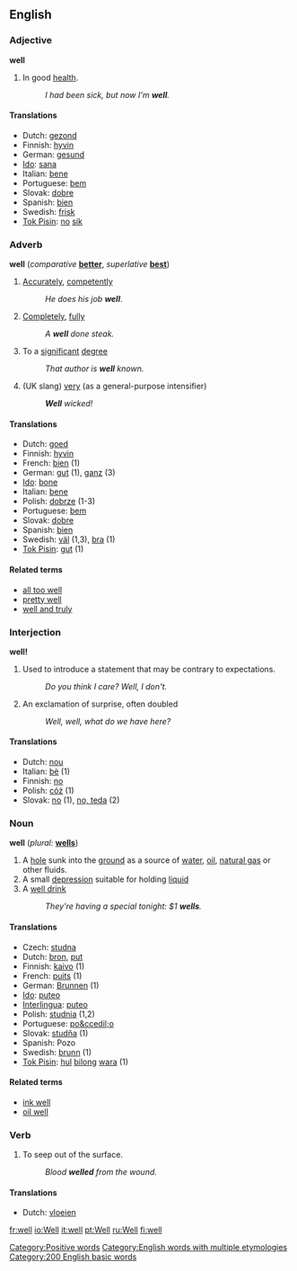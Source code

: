 {{wikipedia}}

==English==

===Adjective===
'''well'''

# In good [[health]].
#: ''I had been sick, but now I'm '''well'''.''

====Translations====
*Dutch: [[gezond]]
*Finnish: [[hyvin]]
*German: [[gesund]]
*[[Ido]]: [[sana]]
*Italian: [[bene]]
*Portuguese: [[bem]]
*Slovak: [[dobre#Slovak|dobre]]
*Spanish: [[bien]]
*Swedish: [[frisk]]
*[[Tok Pisin]]: [[no]] [[sik]]

[[Category:Positive words]]

===Adverb===
'''well''' (''comparative'' '''[[better]]''', ''superlative'' '''[[best]]''')

# [[Accurately]], [[competently]]
#: ''He does his job '''well'''''.
# [[Completely]], [[fully]]
#: ''A '''well''' done steak.''
#To a [[significant]] [[degree]]
#: ''That author is '''well''' known.''
# (UK slang) [[very]] (as a general-purpose intensifier)
#: '''''Well''' wicked!''

====Translations====
*Dutch: [[goed#Dutch|goed]]
*Finnish: [[hyvin]]
*French: [[bien]]  (1)
*German: [[gut]] (1), [[ganz]] (3)
*[[Ido]]: [[bone]]
*Italian: [[bene]]
*Polish: [[dobrze]] (1-3)
*Portuguese: [[bem]]
*Slovak: [[dobre#Slovak|dobre]]
*Spanish: [[bien]]
*Swedish: [[väl]] (1,3), [[bra]] (1)
*[[Tok Pisin]]: [[gut]] (1)

====Related terms====
*[[all too well]]
*[[pretty well]]
*[[well and truly]]

===Interjection===
'''well!'''

#Used to introduce a statement that may be contrary to expectations.
#: ''Do you think I care?  Well, I don't.''
#An exclamation of surprise, often doubled
#: ''Well, well, what do we have here?''

====Translations====
*Dutch: [[nou#Dutch|nou]]
*Italian: [[bè]] (1)
*Finnish: [[no]]
*Polish: [[cóż]] (1)
*Slovak: [[no]] (1), [[no, teda]] (2)

===Noun===
'''well''' (''plural:'' '''[[wells]]''')

# A [[hole]] sunk into the [[ground]] as a source of [[water]], [[oil]], [[natural gas]] or other fluids.
# A small [[depression]] suitable for holding [[liquid]]
# A [[well drink]]
#: ''They're having a special tonight: $1 '''wells'''.''

====Translations====
*Czech: [[studna]]
*Dutch: [[bron#Dutch|bron]], [[put#Dutch|put]]
*Finnish: [[kaivo]] (1)
*French: [[puits]] (1)
*German: [[Brunnen]] {{m}} (1)
*[[Ido]]: [[puteo]]
*[[Interlingua]]: [[puteo]]
*Polish: [[studnia]] {{f}} (1,2)
*Portuguese: [[po&ccedil;o]]
*Slovak: [[studňa#Slovak|studňa]] {{f}} (1)
*Spanish: Pozo
*Swedish: [[brunn]] (1)
*[[Tok Pisin]]: [[hul]] [[bilong]] [[wara]] (1)

====Related terms====
* [[ink well]]
* [[oil well]]

===Verb===
{{en-infl-reg-consonant|well||}}

# To seep out of the surface.
#: ''Blood '''welled''' from the wound.''

====Translations====

*Dutch: [[vloeien]]

[[Category:English words with multiple etymologies]]
[[Category:200 English basic words]]

[[fr:well]]
[[io:Well]]
[[it:well]]
[[pt:Well]]
[[ru:Well]]
[[fi:well]]
